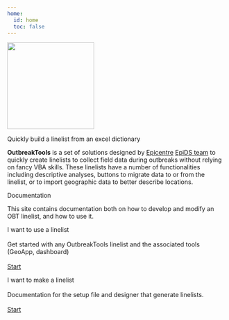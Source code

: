```yaml
---
home:
  id: home
  toc: false
---
```



![](images/outbreaktools.png){fig-align="center" width=200}






::: {.div #homepage-text}

[Quickly build a linelist from an excel dictionary]{.h1}

**OutbreakTools** is a set of solutions designed by [Epicentre](https://epicentre.msf.org/) [EpiDS team](https://apps.epicentre-msf.org/public/) to quickly create linelists to collect field data during outbreaks without relying on fancy VBA skills. These linelists have a number of functionalities including descriptive analyses, buttons to migrate data to or from the linelist, or to import geographic data to better describe locations.

[Documentation]{.h1}

This site contains documentation both on how to develop and modify an OBT linelist, and how to use it.
:::


::: {.homepage-card-grid}

::: {.card .homepage-card}

::: {.card-body}
[I want to use a linelist]{.card-title}<br><br>
Get started with any OutbreakTools linelist and the associated tools (GeoApp, dashboard) <br>
<br>
<a href='getting_started/home_linelist.html' class='btn'>Start</a>
:::

:::


::: {.card .homepage-card}

::: {.card-body}
[I want to make a linelist]{.card-title}<br><br>
Documentation for the setup file and designer that generate linelists.<br>
<br>
<a href='getting_started/home_obt.html' class='btn'>Start</a>
:::

:::

:::